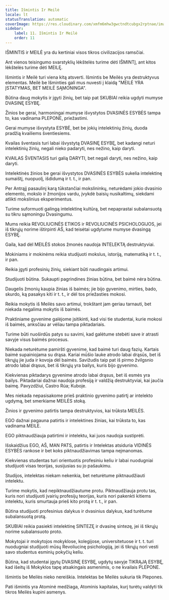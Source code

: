 ```yaml
---
title: Išmintis Ir Meilė
locale: lt
statusTranslation: automatic
coverImage: https://res.cloudinary.com/xmfm6mhw3gwctndtcubgx2rptnae/image/upload/v1740337243/small_cover_educacion_fundamental_a051170f1c.webp
sidebar:
    label: 11. Išmintis Ir Meilė
    order: 11
---
```

IŠMINTIS ir MEILĖ yra du kertiniai visos tikros civilizacijos ramsčiai.

Ant vienos teisingumo svarstyklių lėkštelės turime dėti IŠMINTĮ, ant kitos lėkštelės turime dėti MEILĘ.

Išmintis ir Meilė turi viena kitą atsverti. Išmintis be Meilės yra destruktyvus elementas. Meilė be Išminties gali mus nuvesti į klaidą "MEILĖ YRA ĮSTATYMAS, BET MEILĖ SĄMONINGA".

Būtina daug mokytis ir įgyti žinių, bet taip pat SKUBIAI reikia ugdyti mumyse DVASINĘ ESYBĘ.

Žinios be gerai, harmoningai mumyse išvystytos DVASINĖS ESYBĖS tampa to, kas vadinama PLEPONE, priežastimi.

Gerai mumyse išvystyta ESYBĖ, bet be jokių intelektinių žinių, duoda pradžią kvailiems šventiesiems.

Kvailas šventasis turi labai išvystytą DVASINĘ ESYBĘ, bet kadangi neturi intelektinių žinių, negali nieko padaryti, nes nežino, kaip daryti.

KVAILAS ŠVENTASIS turi galią DARYTI, bet negali daryti, nes nežino, kaip daryti.

Intelektinės žinios be gerai išvystytos DVASINĖS ESYBĖS sukelia intelektinę sumaištį, nuopuolį, išdidumą ir t. t., ir pan.

Per Antrąjį pasaulinį karą tūkstančiai mokslininkų, neturėdami jokio dvasinio elemento, mokslo ir žmonijos vardu, įvykdė baisių nusikaltimų, siekdami atlikti mokslinius eksperimentus.

Turime suformuoti galingą intelektinę kultūrą, bet nepaprastai subalansuotą su tikru sąmoningu Dvasingumu.

Mums reikia REVOLIUCINĖS ETIKOS ir REVOLIUCINĖS PSICHOLOGIJOS, jei iš tikrųjų norime ištirpinti AŠ, kad teisėtai ugdytume mumyse dvasingą ESYBĘ.

Gaila, kad dėl MEILĖS stokos žmonės naudoja INTELEKTĄ destruktyviai.

Mokiniams ir mokinėms reikia studijuoti mokslus, istoriją, matematiką ir t. t., ir pan.

Reikia įgyti profesinių žinių, siekiant būti naudingais artimui.

Studijuoti būtina. Sukaupti pagrindines žinias būtina, bet baimė nėra būtina.

Daugelis žmonių kaupia žinias iš baimės; jie bijo gyvenimo, mirties, bado, skurdo, ką pasakys kiti ir t. t., ir dėl tos priežasties mokosi.

Reikia mokytis iš Meilės savo artimui, trokštant jam geriau tarnauti, bet niekada negalima mokytis iš baimės.

Praktiniame gyvenime galėjome įsitikinti, kad visi tie studentai, kurie mokosi iš baimės, anksčiau ar vėliau tampa piktadariais.

Turime būti nuoširdūs patys su savimi, kad galėtume stebėti save ir atrasti savyje visus baimės procesus.

Niekada neturėtume pamiršti gyvenime, kad baimė turi daug fazių. Kartais baimė supainiojama su drąsa. Kariai mūšio lauke atrodo labai drąsūs, bet iš tikrųjų jie juda ir kovoja dėl baimės. Savižudis taip pat iš pirmo žvilgsnio atrodo labai drąsus, bet iš tikrųjų yra bailys, kuris bijo gyvenimo.

Kiekvienas piktadarys gyvenime atrodo labai drąsus, bet iš esmės yra bailys. Piktadariai dažnai naudoja profesiją ir valdžią destruktyviai, kai jaučia baimę. Pavyzdžiui, Castro Rúa; Kuboje.

Mes niekada nepasisakome prieš praktinio gyvenimo patirtį ar intelekto ugdymą, bet smerkiame MEILĖS stoką.

Žinios ir gyvenimo patirtis tampa destruktyvios, kai trūksta MEILĖS.

EGO dažnai pagauna patirtis ir intelektines žinias, kai trūksta to, kas vadinama MEILE.

EGO piktnaudžiauja patirtimi ir intelektu, kai juos naudoja sustiprėti.

Išskaidžius EGO, AŠ, MAN PATS, patirtis ir Intelektas atsiduria VIDINĖS ESYBĖS rankose ir bet koks piktnaudžiavimas tampa neįmanomas.

Kiekvienas studentas turi orientuotis profesiniu keliu ir labai nuodugniai studijuoti visas teorijas, susijusias su jo pašaukimu.

Studijos, intelektas niekam nekenkia, bet neturėtume piktnaudžiauti intelektu.

Turime mokytis, kad nepiktnaudžiautume protu. Piktnaudžiauja protu tas, kuris nori studijuoti įvairių profesijų teorijas, kuris nori pakenkti kitiems intelektu, kuris smurtauja prieš kito protą ir t. t., ir pan.

Būtina studijuoti profesinius dalykus ir dvasinius dalykus, kad turėtume subalansuotą protą.

SKUBIAI reikia pasiekti intelektinę SINTEZĘ ir dvasinę sintezę, jei iš tikrųjų norime subalansuoto proto.

Mokytojai ir mokytojos mokyklose, kolegijose, universitetuose ir t. t. turi nuodugniai studijuoti mūsų Revoliucinę psichologiją, jei iš tikrųjų nori vesti savo studentus esminių pokyčių keliu.

Būtina, kad studentai įgytų DVASINĘ ESYBĘ, ugdytų savyje TIKRĄJĄ ESYBĘ, kad išeitų iš Mokyklos tapę atsakingais asmenimis, o ne kvailais PLEPONE.

Išmintis be Meilės nieko nereiškia. Intelektas be Meilės sukuria tik Plepones.

Pati išmintis yra Atominė medžiaga, Atominis kapitalas, kurį turėtų valdyti tik tikros Meilės kupini asmenys.

